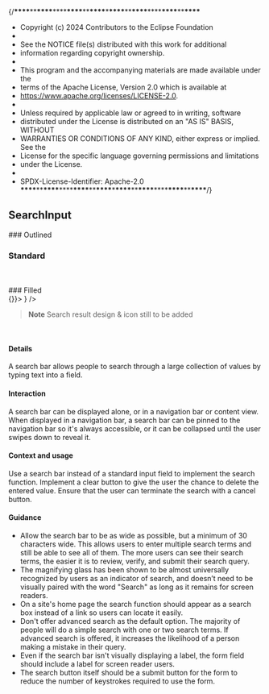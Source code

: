 {/**\*\*\*\***\*\***\*\*\*\***\*\*\*\***\*\*\*\***\*\***\*\*\*\***\***\*\*\*\***\*\***\*\*\*\***\*\*\*\***\*\*\*\***\*\***\*\*\*\***

- Copyright (c) 2024 Contributors to the Eclipse Foundation
-
- See the NOTICE file(s) distributed with this work for additional
- information regarding copyright ownership.
-
- This program and the accompanying materials are made available under the
- terms of the Apache License, Version 2.0 which is available at
- https://www.apache.org/licenses/LICENSE-2.0.
-
- Unless required by applicable law or agreed to in writing, software
- distributed under the License is distributed on an "AS IS" BASIS, WITHOUT
- WARRANTIES OR CONDITIONS OF ANY KIND, either express or implied. See the
- License for the specific language governing permissions and limitations
- under the License.
-
- SPDX-License-Identifier: Apache-2.0
  **\*\*\*\***\*\***\*\*\*\***\*\*\*\***\*\*\*\***\*\***\*\*\*\***\***\*\*\*\***\*\***\*\*\*\***\*\*\*\***\*\*\*\***\*\***\*\*\*\***/}


<Meta title="Design Guidelines/SearchInput" />

## SearchInput

<SharedThemeProvider>
<SharedCssBaseline />
### Outlined
<br />
<SearchInput />

### Standard

<br />
<SearchInput variant='standard' />
<br />
### Filled
<br />
<SearchInput size="small" variant='filled' 
  endAdornment={
      <IconButton onClick={() => {}}>
        <ClearIcon />
      </IconButton>
  } />
</SharedThemeProvider>

<br />

> **Note**
> Search result design & icon still to be added

<br />

#### Details

A search bar allows people to search through a large collection of values by typing text into a field.

#### Interaction

A search bar can be displayed alone, or in a navigation bar or content view. When displayed in a navigation bar, a search bar can be pinned to the navigation bar so it's always accessible, or it can be collapsed until the user swipes down to reveal it.

#### Context and usage

Use a search bar instead of a standard input field to implement the search function.
Implement a clear button to give the user the chance to delete the entered value.
Ensure that the user can terminate the search with a cancel button.

#### Guidance

- Allow the search bar to be as wide as possible, but a minimum of 30 characters wide. This allows users to enter multiple search terms and still be able to see all of them. The more users can see their search terms, the easier it is to review, verify, and submit their search query.
- The magnifying glass has been shown to be almost universally recognized by users as an indicator of search, and doesn’t need to be visually paired with the word "Search" as long as it remains for screen readers.
- On a site's home page the search function should appear as a search box instead of a link so users can locate it easily.
- Don't offer advanced search as the default option. The majority of people will do a simple search with one or two search terms. If advanced search is offered, it increases the likelihood of a person making a mistake in their query.
- Even if the search bar isn't visually displaying a label, the form field should include a label for screen reader users.
- The search button itself should be a submit button for the form to reduce the number of keystrokes required to use the form.
